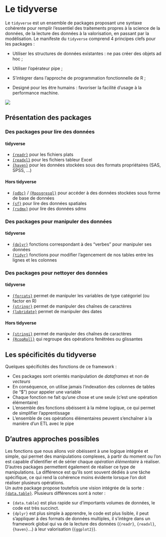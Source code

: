 # Le tidyverse

Le `tidyverse` est un ensemble de packages proposant une syntaxe cohérente pour remplir l'essentiel des traitements propres à la science de la données, de la lecture des données à la valorisation, en passant par la modélisation. Le manifeste du `tidyverse` comprend 4 principes clefs pour les packages : 

- Utiliser les structures de données existantes : ne pas créer des objets ad hoc ;

- Utiliser l'opérateur pipe ;

- S'intègrer dans l'approche de programmation fonctionnelle de R ;

- Designé pour les être humains : favoriser la facilité d'usage à la performance machine.

![](images/tidyverse.png)


## Présentation des packages

### Des packages pour lire des données
#### tidyverse
- [`{readr}`](http://readr.tidyverse.org/) pour les fichiers plats
- [`{readxl}`](http://readxl.tidyverse.org/) pour les fichiers tableur Excel
- [`{haven}`](http://haven.tidyverse.org/) pour les données stockées sous des formats propriétaires (SAS, SPSS, ...)

#### Hors tidyverse
- [`{odbc}`](http://db.rstudio.com/odbc/) / [`{Rposgresql}`](https://cran.r-project.org/web/packages/RPostgreSQL/index.html)  pour accéder à des données stockées sous forme de base de données
- [`{sf}`](https://r-spatial.github.io/sf/) pour lire des données spatiales
- [`{rsdmx}`](https://github.com/opensdmx/rsdmx) pour lire des données sdmx

### Des packages pour manipuler des données
#### tidyverse
- [`{dplyr}`](http://dplyr.tidyverse.org/) fonctions correspondant à des "verbes" pour manipuler ses données
- [`{tidyr}`](http://tidyr.tidyverse.org/) fonctions pour  modifier l'agencement de nos tables entre les lignes et les colonnes

### Des packages pour nettoyer des données
#### tidyverse
- [`{forcats}`](http://forcats.tidyverse.org/) permet de manipuler les variables de type catégoriel (ou factor en R)
- [`{stringr}`](http://stringr.tidyverse.org/) permet de manipuler des chaînes de caractères
- [`{lubridate}`](http://lubridate.tidyverse.org/) permet de manipuler des dates

#### Hors tidyverse
- [`{stringi}`](http://www.gagolewski.com/software/stringi/) permet de manipuler des chaînes de caractères
- [`{RcppRoll}`](https://cran.r-project.org/web/packages/RcppRoll/index.html) qui regroupe des opérations fenêtrées ou glissantes


## Les spécificités du tidyverse

Quelques spécificités des fonctions de ce framework : 

- Ces packages sont orientés manipulation de *dataframes* et non de *vecteurs*   
- En conséquence, on utilise jamais l'indexation des colonnes de tables (le "$") pour appeler une variable   
- Chaque fonction ne fait qu'une chose et une seule (c'est une opération élémentaire)   
- L'ensemble des fonctions obéissent à la même logique, ce qui permet de simplifier l'apprentissage   
- L'ensemble de ces opérations élémentaires peuvent s'enchaîner à la manière d'un ETL avec le pipe  

## D'autres approches possibles 

Les fonctions que nous allons voir obéissent à une logique intégrée et simple, qui permet des manipulations complexes, à partir du moment ou l'on est capable d'identifier et de sérier chaque *opération élémentaire* à réaliser.  
D'autres packages permettent également de réaliser ce type de manipulations. La différence est qu'ils sont souvent dédiés à une tâche spécifique, ce qui rend la cohérence moins évidente lorsque l'on doit réaliser plusieurs opérations.   
Un autre package propose toutefois une vision intégrée de la sorte : [`{data.table}`](https://cran.r-project.org/web/packages/data.table/vignettes/datatable-intro.html).
Plusieurs différences sont à noter : 

- `{data.table}` est plus rapide sur d'importants volumes de données, le code est très succinct.  
- `{dplyr}` est plus simple à apprendre, le code est plus lisible, il peut s'appliquer à des formats de données multiples, il s'intègre dans un framework global qui va de la lecture des données (`{readr}`, `{readxl}`, `{haven}`...) à leur valorisation (`{ggplot2}`).  
